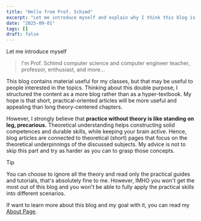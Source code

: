 ```yaml
---
title: "Hello from Prof. Schimd"
excerpt: "Let me introduce myself and explain why I think this blog is different from others."
date: "2025-09-01"
tags: []
draft: false
---
```


Let me introduce myself

> I'm Prof. Schimd computer science and computer engineer teacher, professor, enthusiast, and more...

This blog contains material useful for my classes, but that may be useful to people interested in the topics. Thinking about this double purpose, I structured the content as a more blog rather than as a  hyper-textbook. My hope is that short, practical-oriented articles will be more useful and appealing than long theory-centered chapters.

However, I strongly believe that **practice without theory is like standing on leg, precarious.** Theoretical understanding helps constructing solid competences and durable skills, while keeping your brain active. Hence, blog articles are connected to theoretical (short) pages that focus on the theoretical underpinnings of the discussed subjects. My advice is not to skip this part and try as harder as you can to grasp those concepts.

> [!TIP]
> You can choose to ignore all the theory and read only the practical guides and tutorials, that's absolutely fine to me. However, IMHO you won't get the most out of this blog and you won't be able to fully apply the practical skills into different scenarios.

If want to learn more about this blog and my goal with it, you can read my [About Page](/about).